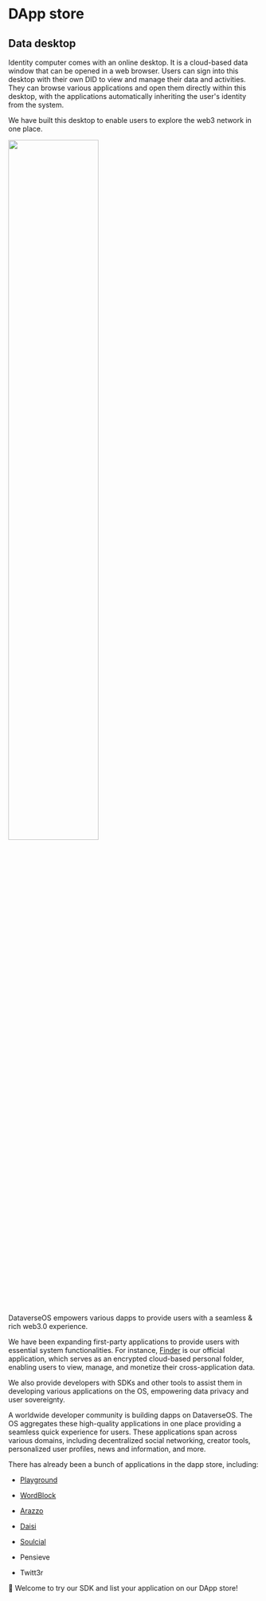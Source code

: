 # DApp store

## Data desktop

Identity computer comes with an online desktop.
It is a cloud-based data window that can be opened in a web browser.
Users can sign into this desktop with their own DID to view and manage their data and activities.
They can browse various applications and open them directly within this desktop,
with the applications automatically inheriting the user's identity from the system.

We have built this desktop to enable users to explore the web3 network in one place.

<img
  src="/images/introduction/desktop.jpg"
  width="60%"
  className="mx-auto my-2.5"
/>

DataverseOS empowers various dapps to provide users with a seamless & rich web3.0 experience.

We have been expanding first-party applications to provide users with essential system functionalities.
For instance, [Finder](https://dataverse-os.com/finder) is our official application, which serves as an encrypted cloud-based personal folder,
enabling users to view, manage, and monetize their cross-application data.

We also provide developers with SDKs and other tools to assist them in developing various applications on the OS,
empowering data privacy and user sovereignty.

A worldwide developer community is building dapps on DataverseOS. The OS aggregates these high-quality applications
in one place providing a seamless quick experience for users.
These applications span across various domains, including decentralized social networking, creator tools, personalized user profiles, news and information, and more.

There has already been a bunch of applications in the dapp store, including:

- [Playground](https://playground.dataverse-os.com)

- [WordBlock](https://chrome.google.com/webstore/detail/wordblock/jbihofgilkjgaofihhklnkeocejckcjk)

- [Arazzo](https://venerable-queijadas-290c8d.netlify.app/)

- [Daisi](https://daisi.social/)

- [Soulcial](https://soulcial.discoverse.club/)

- Pensieve

- Twitt3r

🚀 Welcome to try our SDK and list your application on our DApp store!
